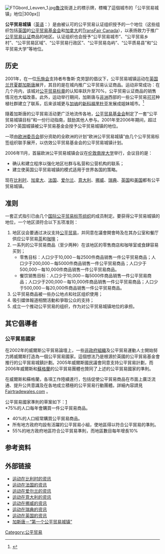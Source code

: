 [[File:FTGbord_Leuven_1.jpg|thumb]][[魯汶|魯汶]]街道上的標示牌，標幟了這個城市的「公平贸易城镇」地位|300px]]

'''公平贸易城镇'''（[[英语|英语]]：'''{{lang|en|Fairtrade Town}}'''）是由被认可的公平贸易认证组织授予的一个地位（这些组织包括[[英国|英国]]的[[公平贸易基金会|公平贸易基金会]]和[[加拿大|加拿大]]的[[TransFair_Canada|TransFair Canada]]），以表扬致力于推广[[公平贸易认证|公平贸易认证]]商品的地区。认证组织也会授予“公平贸易城市”、“公平贸易乡村”、“公平贸易区域”、“公平贸易行政区”、“公平贸易岛屿”、“公平质易县”和“公平贸易大学”等地位。

==历史==
2001年，在一位[[乐施会|乐施会]]支持者布鲁斯·克劳瑟的倡议下，公平贸易城镇运动在[[英国|英国]][[兰开夏郡|兰开夏郡]][[加斯唐|加斯唐]]展开，其目的是在城内推广公平贸易认证商品。运动非常成功：在几个月内，该城对[[国际公平贸易认证标章|公平贸易标章]]的认知率跃升至70%，公平贸易认证商品的销售情况也大幅改善。此外，运动举行期间，加斯唐与[[非洲|非洲]]西部的一些公平贸易[[可可|可可]]种植社群建立了联系，后来该城更与[[加纳|加纳]]的[[新科福里杜亚|新科福里杜亚]]发展成姐妹城市。<ref>{{cite web|work=加斯唐公平贸易城镇|year=2002年|url=http://www.garstangfairtrade.org.uk/ft/fairtrade.htm|title=Garstang Fairtrade Town|accessdate=2006-12-14|archive-date=2016-03-03|archive-url=https://web.archive.org/web/20160303200831/http://www.garstangfairtrade.org.uk/ft/fairtrade.htm|dead-url=no}}</ref>

隨着加斯唐的公平貿易活动更广泛地流传各地，[[公平贸易基金会|公平贸易基金会]]制定了一套“公平贸易城镇目标”和一份行动指南，鼓励其他人参与。2001年至2006年期间，超过209个英国城镇被公平贸易基金会授予公平贸易城镇的地位。

一项由[[欧洲委员会|欧洲委员会]]部分资助的全欧洲的计划“欧洲公平贸易城镇”由几个公平贸易标签组织联手展开，以仿效公平贸易基金会的公平贸易城镇计划。

2006年11月，首届欧洲公平贸易城镇会议在[[伦敦南岸大学|伦敦南岸大学]]举行，会议目的是：
*确认和建立程序以强化地区社群与私营和公营机构的联系；
*建立使英国公平贸易城镇的模式适用于世界各国的策略。

现在[[比利时|比利时]]、[[加拿大|加拿大]]、[[法国|法国]]、[[爱尔兰|爱尔兰]]、[[意大利|意大利]]、[[挪威|挪威]]、[[瑞典|瑞典]]、[[英国|英国]]和[[美国|美国]]都有公平贸易城镇。

==准则==
一套正式指引已由几个[[国际公平贸易标签组织|国际公平贸易标签组织]]的成员制定。要获得公平贸易城镇的地位，一个地区須符合以下五项准则：
#地区议会要通过决议支持[[公平贸易|公平贸易]]，并同意在議會開會時及在其办公室和餐厅供应公平贸易[[茶|茶]]和[[咖啡|咖啡]]；
#一系列的公平贸易商品（至少两种）在该地区的零售商店和咖啡室或食肆容易买到；
#*零售目标：人口少于10,000－每2500件商品销售一件公平贸易商品；人口少于200,000－每5000件商品销售一件公平贸易商品；人口少于500,000－每10,000件商品销售一件公平贸易商品。
#*餐饮销售目标：人口少于10,000－每5000件商品销售一件公平贸易商品；人口少于200,000－每10,000件商品销售一件公平贸易商品；人口少于500,000－每20,000件商品销售一件公平贸易商品。
#公平贸易商品被一些办公地点和社区组织使用；
#吸引媒体報道相關活動和爭取公众的支持；
#成立一个推动公平贸易的组织，作为对公平贸易城镇地位的承担。

==其它倡導者==
===公平貿易國家===
在2002年的威爾斯公平貿易論壇上，一些[[非政府組織|非政府組織]]及公平貿易運動人士開始努力將威爾斯打造為一個公平貿易國家。這個想法乃是根源於英國的公平貿易基金會推行的公平貿易城鎮計劃。2005年威爾斯國民議會同意支持公平貿易計劃，而2006年威爾斯和[[蘇格蘭|蘇格蘭]]的公平貿易團體也贊同了上述的公平貿易國家的準則。

在威爾斯和蘇格蘭，各項工作陸續進行，包括促使公平貿易商品在市面上廣泛流通、提升公共意識及在各地成立積極的公平貿易行動團體。詳細內容請見[http://www.fairtradewales.com Fairtradewales.com] {{Wayback|url=http://www.fairtradewales.com/ |date=20201101030023 }}。

公平貿易國家準則的草案如下：[http://www.scotland.gov.uk/News/News-Extras/fair-trade] {{Wayback|url=http://www.scotland.gov.uk/News/News-Extras/fair-trade |date=20130202144239 }}<br />
*75%的人口每年會購買一件公平貿易商品。
*40%的人口經常購買公平貿易商品。 
*所有地方政府均設有活躍的公平貿易小組，使地區得以符合公平貿易的準則。
*55%的地方政府地區符合公平貿易準則，而地區數目每年增長10%

==参考资料==
{{reflist}}

==外部链接==
*[http://www.ikbenverkocht.be/ 运动在比利时的资讯] {{Wayback|url=http://www.ikbenverkocht.be/ |date=20201029185444 }}
*[https://web.archive.org/web/20071013015347/http://www.maxhavelaarfrance.org/sengager/collectivite.htm 运动在法国的资讯]
*[https://web.archive.org/web/20070222231437/http://www.fairtrade.ie/involved.php?page=involved_towns 运动在爱尔兰的资讯]
*[http://www.cittaequosolidali.it/ 运动在意大利的资讯] {{Wayback|url=http://www.cittaequosolidali.it/ |date=20201025100426 }}
*[https://web.archive.org/web/20070302201314/http://www.maxhavelaar.no/Internett/Fairtrade-by/?_to=94%3B 运动在挪威的资讯]
*[https://web.archive.org/web/20060909094434/http://www.rattvisemarkt.se/cldoc/copy-opml39.htm 运动在瑞典的资讯]
*[https://web.archive.org/web/20070630015452/http://www.fairtrade.org.uk/get_involved_fairtrade_towns.htm 运动在英国的资讯]
*[http://www.garstangfairtrade.org.uk 加斯唐－“第一个公平贸易城镇”] {{Wayback|url=http://www.garstangfairtrade.org.uk/ |date=20201025224753 }}

[[Category:公平贸易|Category:公平贸易]]